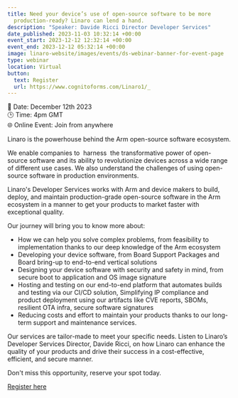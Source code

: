 ```yaml
---
title: Need your device’s use of open-source software to be more
  production-ready? Linaro can lend a hand.
description: "Speaker: Davide Ricci Director Developer Services"
date_published: 2023-11-03 10:32:14 +00:00
event_start: 2023-12-12 12:32:14 +00:00
event_end: 2023-12-12 05:32:14 +00:00
image: linaro-website/images/events/ds-webinar-banner-for-event-page
type: webinar
location: Virtual
button:
  text: Register
  url: https://www.cognitoforms.com/Linaro1/_
---
```


📆 Date: December 12th 2023\
🕒 Time: 4pm GMT\
🌐 Online Event: Join from anywhere

Linaro is the powerhouse behind the Arm open-source software ecosystem.

We enable companies to  harness  the transformative power of open-source software and its ability to revolutionize devices across a wide range of different use cases. We also understand the challenges of using open-source software in production environments.

Linaro's Developer Services works with Arm and device makers to build, deploy, and maintain production-grade open-source software in the Arm ecosystem in a manner to get your products to market faster with exceptional quality.

Our journey will bring you to know more about:

- How we can help you solve complex problems, from feasibility to implementation thanks to our deep knowledge of the Arm ecosystem
- Developing your device software, from Board Support Packages and Board bring-up to end-to-end vertical solutions
- Designing your device software with security and safety in mind, from secure boot to application and OS image signature
- Hosting and testing on our end-to-end platform that automates builds and testing via our CI/CD solution, Simplifying IP compliance and product deployment using our artifacts like CVE reports, SBOMs, resilient OTA infra, secure software signatures
- Reducing costs and effort to maintain your products thanks to our long-term support and maintenance services.

Our services are tailor-made to meet your specific needs. Listen to Linaro’s Developer Services Director, Davide Ricci, on how Linaro can enhance the quality of your products and drive their success in a cost-effective, efficient, and secure manner.

Don't miss this opportunity, reserve your spot today.

[Register here](https://www.cognitoforms.com/Linaro1/_)

